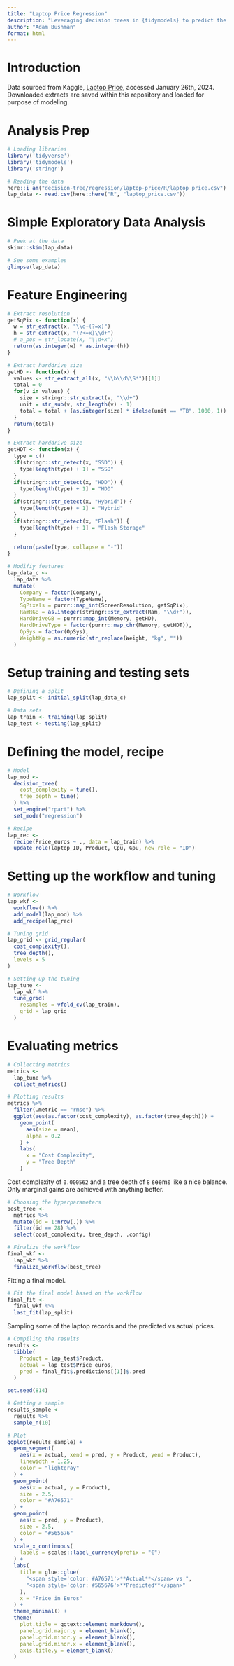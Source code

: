 ```yaml
---
title: "Laptop Price Regression"
description: "Leveraging decision trees in {tidymodels} to predict the price of laptops"
author: "Adam Bushman"
format: html
---
```



# Introduction

Data sourced from Kaggle,
[Laptop Price](https://www.kaggle.com/datasets/muhammetvarl/laptop-price), accessed January 26th, 2024. Downloaded extracts are saved within this repository and loaded for purpose of modeling.

# Analysis Prep

```r

# Loading libraries
library('tidyverse')
library('tidymodels')
library('stringr')

# Reading the data
here::i_am("decision-tree/regression/laptop-price/R/laptop_price.csv")
lap_data <- read.csv(here::here("R", "laptop_price.csv"))

```


# Simple Exploratory Data Analysis

```r

# Peek at the data
skimr::skim(lap_data)

# See some examples
glimpse(lap_data)

```

# Feature Engineering

```r

# Extract resolution
getSqPix <- function(x) {
  w = str_extract(x, "\\d+(?=x)")
  h = str_extract(x, "(?<=x)\\d+")
  # a_pos = str_locate(x, "\\d+x")
  return(as.integer(w) * as.integer(h))
}

# Extract harddrive size
getHD <- function(x) {
  values <- str_extract_all(x, "\\b\\d\\S*")[[1]]
  total = 0
  for(v in values) {
    size = stringr::str_extract(v, "\\d+")
    unit = str_sub(v, str_length(v) - 1)
    total = total + (as.integer(size) * ifelse(unit == "TB", 1000, 1))
  }
  return(total)
}

# Extract harddrive size
getHDT <- function(x) {
  type = c()
  if(stringr::str_detect(x, "SSD")) {
    type[length(type) + 1] = "SSD"
  }
  if(stringr::str_detect(x, "HDD")) {
    type[length(type) + 1] = "HDD"
  }
  if(stringr::str_detect(x, "Hybrid")) {
    type[length(type) + 1] = "Hybrid"
  }
  if(stringr::str_detect(x, "Flash")) {
    type[length(type) + 1] = "Flash Storage"
  }
  
  return(paste(type, collapse = "-"))
}

# Modifiy features
lap_data_c <- 
  lap_data %>%
  mutate(
    Company = factor(Company), 
    TypeName = factor(TypeName), 
    SqPixels = purrr::map_int(ScreenResolution, getSqPix), 
    RamRGB = as.integer(stringr::str_extract(Ram, "\\d+")), 
    HardDriveGB = purrr::map_int(Memory, getHD), 
    HardDriveType = factor(purrr::map_chr(Memory, getHDT)), 
    OpSys = factor(OpSys), 
    WeightKg = as.numeric(str_replace(Weight, "kg", ""))
  )

```


# Setup training and testing sets

```r

# Defining a split
lap_split <- initial_split(lap_data_c)

# Data sets
lap_train <- training(lap_split)
lap_test <- testing(lap_split)

```


# Defining the model, recipe

```r

# Model
lap_mod <- 
  decision_tree(
    cost_complexity = tune(),
    tree_depth = tune()
  ) %>%
  set_engine("rpart") %>%
  set_mode("regression")

# Recipe
lap_rec <-
  recipe(Price_euros ~ ., data = lap_train) %>%
  update_role(laptop_ID, Product, Cpu, Gpu, new_role = "ID")

```

# Setting up the workflow and tuning

```r

# Workflow
lap_wkf <- 
  workflow() %>%
  add_model(lap_mod) %>%
  add_recipe(lap_rec)

# Tuning grid
lap_grid <- grid_regular(
  cost_complexity(),
  tree_depth(),
  levels = 5
)

# Setting up the tuning
lap_tune <- 
  lap_wkf %>%
  tune_grid(
    resamples = vfold_cv(lap_train), 
    grid = lap_grid
  )

```

# Evaluating metrics

```r

# Collecting metrics
metrics <- 
  lap_tune %>% 
  collect_metrics() 

# Plotting results
metrics %>%
  filter(.metric == "rmse") %>%
  ggplot(aes(as.factor(cost_complexity), as.factor(tree_depth))) +
    geom_point(
      aes(size = mean), 
      alpha = 0.2
    ) +
    labs(
      x = "Cost Complexity", 
      y = "Tree Depth"
    )

```

Cost complexity of `0.000562` and a tree depth of `8` seems like a nice balance. Only marginal gains are achieved with anything better.

```r

# Choosing the hyperparameters
best_tree <- 
  metrics %>%
  mutate(id = 1:nrow(.)) %>%
  filter(id == 28) %>%
  select(cost_complexity, tree_depth, .config)

# Finalize the workflow
final_wkf <- 
  lap_wkf %>% 
  finalize_workflow(best_tree)

```

Fitting a final model.

```r

# Fit the final model based on the workflow
final_fit <- 
  final_wkf %>%
  last_fit(lap_split) 

```


Sampling some of the laptop records and the predicted vs actual prices.

```r

# Compiling the results
results <- 
  tibble(
    Product = lap_test$Product, 
    actual = lap_test$Price_euros, 
    pred = final_fit$.predictions[[1]]$.pred
  )

set.seed(814)

# Getting a sample
results_sample <-
  results %>%
  sample_n(10)

```

```r

# Plot
ggplot(results_sample) +
  geom_segment(
    aes(x = actual, xend = pred, y = Product, yend = Product), 
    linewidth = 1.25, 
    color = "lightgray"
  ) +
  geom_point(
    aes(x = actual, y = Product), 
    size = 2.5, 
    color = "#A76571"
  ) +
  geom_point(
    aes(x = pred, y = Product), 
    size = 2.5, 
    color = "#565676"
  ) +
  scale_x_continuous(
    labels = scales::label_currency(prefix = "€")
  ) +
  labs(
    title = glue::glue(
      "<span style='color: #A76571'>**Actual**</span> vs ", 
      "<span style='color: #565676'>**Predicted**</span>" 
    ), 
    x = "Price in Euros"
  ) +
  theme_minimal() +
  theme(
    plot.title = ggtext::element_markdown(), 
    panel.grid.major.y = element_blank(), 
    panel.grid.minor.y = element_blank(), 
    panel.grid.minor.x = element_blank(), 
    axis.title.y = element_blank()
  )

```


